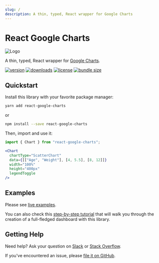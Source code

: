 ```yaml
---
slug: /
description: A thin, typed, React wrapper for Google Charts
---
```



# React Google Charts

<img src={logoUrl} alt='Logo' className='logo' />

A thin, typed, React wrapper for [Google Charts](https://developers.google.com/chart/interactive/docs/reference).

[![version](https://img.shields.io/npm/v/react-google-charts.svg)](https://www.npmjs.com/package/react-google-charts)
[![downloads](https://img.shields.io/npm/dm/react-google-charts.svg)](https://www.npmjs.com/package/react-google-charts)
[![license](https://shields.io/badge/license-MIT-green)](http://opensource.org/licenses/MIT)
[![bundle size](https://img.shields.io/bundlephobia/minzip/react-google-charts.svg)](https://bundlephobia.com/result?p=react-google-charts)

## Quickstart

Install this library with your favorite package manager:

```bash
yarn add react-google-charts
```

or

```bash
npm install --save react-google-charts
```

Then, import and use it:

```jsx
import { Chart } from "react-google-charts";

<Chart
  chartType="ScatterChart"
  data={[["Age", "Weight"], [4, 5.5], [8, 12]]}
  width="100%"
  height="400px"
  legendToggle
/>
```

## Examples

Please see [live examples](/examples).

You can also check this [step-by-step tutorial](https://cube.dev/blog/react-google-charts-dashboard/?ref=eco-react-google-charts) that will walk you through the creation of a full-fledged dashboard with this library.

## Getting Help

Need help? Ask your question on [Slack](https://slack.cube.dev/?ref=eco-react-google-charts) or [Stack Overflow](https://stackoverflow.com/questions/tagged/react-google-charts).

If you've encountered an issue, please [file it on GitHub](https://github.com/RakanNimer/react-google-charts/issues).
